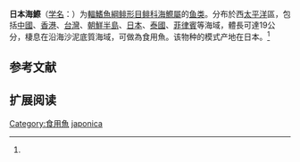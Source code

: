 {{Speciesbox
| name = 日本海鰶
| status = NE
| status_system = IUCN3.1
| image = 
| genus = Nematalosa
| species = japonica
| authority = Regan, 1917<ref name='id5358'>{{cite web| url =http://www.bioinfo.cn/db05/BjdwSpecies.php?action=view&id=5358| title =日本海鰶| work =中国动物物种编目数据库| publisher =中国科学院微生物研究所| author =中国科学院动物研究所| accessdate =2009-04-11| deadurl =yes| archiveurl =https://web.archive.org/web/20160305065015/http://www.bioinfo.cn/db05/BjdwSpecies.php?action=view&id=5358| archivedate =2016-03-05}}</ref>
| synonyms = *''Spratelloides japonicus''<br /><small>Regan, 1917</small>
}}

'''日本海鰶'''（[[学名|学名]]：{{lang|la|''Nematalosa japonica''}}）为[[輻鰭魚綱|輻鰭魚綱]][[鲱形目|鲱形目]][[鲱科|鲱科]][[海鰶屬|海鰶屬]]的[[鱼类|鱼类]]。分布於西[[太平洋|太平洋]]區，包括[[中國|中國]]、[[香港|香港]]、[[台灣|台灣]]、[[朝鮮半島|朝鮮半島]]、[[日本|日本]]、[[泰國|泰國]]、[[菲律賓|菲律賓]]等海域，體長可達19公分，棲息在沿海沙泥底質海域，可做為食用魚。该物种的模式产地在日本。<ref name='id5358'/>

== 参考文献 ==
{{reflist}}

== 扩展阅读 ==
{{refbegin}}
{{wikispecies-inline|Nematalosa japonica|日本海鰶}}
{{refend}}
{{Taxonbar|from=Q2302753}}

[[Category:食用魚|Category:食用魚]]
[[Category:海鰶屬|japonica]]


{{鯡形目小作品}}